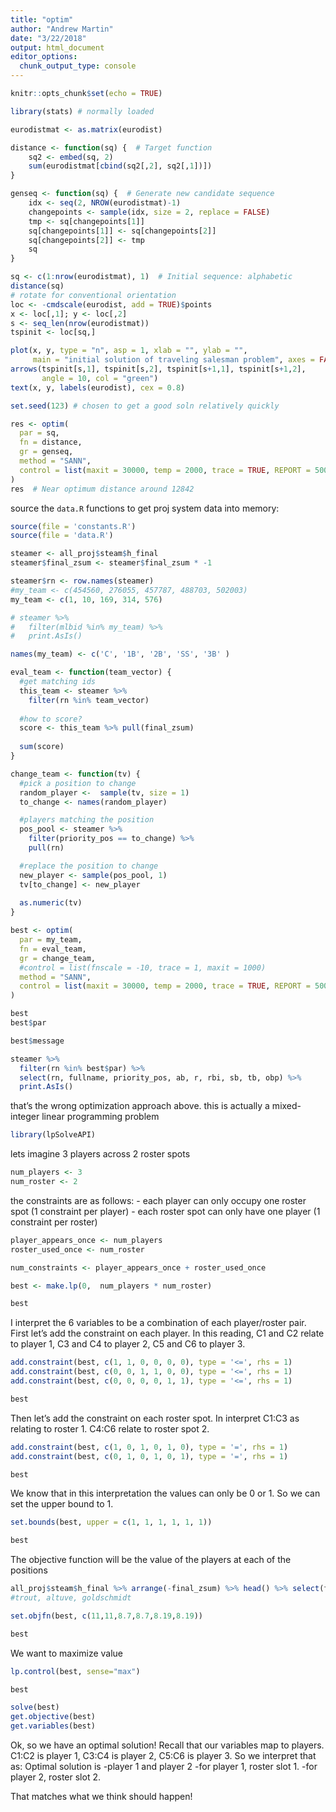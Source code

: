 ```yaml
---
title: "optim"
author: "Andrew Martin"
date: "3/22/2018"
output: html_document
editor_options: 
  chunk_output_type: console
---
```


```r
knitr::opts_chunk$set(echo = TRUE)
```

```r

library(stats) # normally loaded

eurodistmat <- as.matrix(eurodist)

distance <- function(sq) {  # Target function
    sq2 <- embed(sq, 2)
    sum(eurodistmat[cbind(sq2[,2], sq2[,1])])
}

genseq <- function(sq) {  # Generate new candidate sequence
    idx <- seq(2, NROW(eurodistmat)-1)
    changepoints <- sample(idx, size = 2, replace = FALSE)
    tmp <- sq[changepoints[1]]
    sq[changepoints[1]] <- sq[changepoints[2]]
    sq[changepoints[2]] <- tmp
    sq
}

sq <- c(1:nrow(eurodistmat), 1)  # Initial sequence: alphabetic
distance(sq)
# rotate for conventional orientation
loc <- -cmdscale(eurodist, add = TRUE)$points
x <- loc[,1]; y <- loc[,2]
s <- seq_len(nrow(eurodistmat))
tspinit <- loc[sq,]

plot(x, y, type = "n", asp = 1, xlab = "", ylab = "",
     main = "initial solution of traveling salesman problem", axes = FALSE)
arrows(tspinit[s,1], tspinit[s,2], tspinit[s+1,1], tspinit[s+1,2],
       angle = 10, col = "green")
text(x, y, labels(eurodist), cex = 0.8)

set.seed(123) # chosen to get a good soln relatively quickly

res <- optim(
  par = sq, 
  fn = distance, 
  gr = genseq, 
  method = "SANN",
  control = list(maxit = 30000, temp = 2000, trace = TRUE, REPORT = 500)
)
res  # Near optimum distance around 12842


```

source the `data.R` functions to get proj system data into memory:
```r
source(file = 'constants.R')
source(file = 'data.R')

```


```r


steamer <- all_proj$steam$h_final
steamer$final_zsum <- steamer$final_zsum * -1

steamer$rn <- row.names(steamer)
#my_team <- c(454560, 276055, 457787, 488703, 502003)
my_team <- c(1, 10, 169, 314, 576)

# steamer %>%
#   filter(mlbid %in% my_team) %>%
#   print.AsIs()

names(my_team) <- c('C', '1B', '2B', 'SS', '3B' )

eval_team <- function(team_vector) {
  #get matching ids
  this_team <- steamer %>%
    filter(rn %in% team_vector) 
  
  #how to score?
  score <- this_team %>% pull(final_zsum)
  
  sum(score) 
}

change_team <- function(tv) {
  #pick a position to change
  random_player <-  sample(tv, size = 1)
  to_change <- names(random_player)

  #players matching the position
  pos_pool <- steamer %>%
    filter(priority_pos == to_change) %>%
    pull(rn)

  #replace the position to change
  new_player <- sample(pos_pool, 1)
  tv[to_change] <- new_player
  
  as.numeric(tv)
}

best <- optim(
  par = my_team,
  fn = eval_team,
  gr = change_team,
  #control = list(fnscale = -10, trace = 1, maxit = 1000)
  method = "SANN",
  control = list(maxit = 30000, temp = 2000, trace = TRUE, REPORT = 500)
)

best
best$par

best$message

steamer %>%
  filter(rn %in% best$par) %>%
  select(rn, fullname, priority_pos, ab, r, rbi, sb, tb, obp) %>%
  print.AsIs()

```

that's the wrong optimization approach above.  this is actually a mixed-integer linear programming problem

```r

library(lpSolveAPI)

```

lets imagine 3 players across 2 roster spots
```r

num_players <- 3
num_roster <- 2

```

the constraints are as follows:
- each player can only occupy one roster spot (1 constraint per player)
- each roster spot can only have one player (1 constraint per roster)

```r

player_appears_once <- num_players
roster_used_once <- num_roster

num_constraints <- player_appears_once + roster_used_once

best <- make.lp(0,  num_players * num_roster)

best
```

I interpret the 6 variables to be a combination of each player/roster pair.
First let's add the constraint on each player.  In this reading, C1 and C2 relate to player 1, C3 and C4 to player 2, C5 and C6 to player 3.

```r

add.constraint(best, c(1, 1, 0, 0, 0, 0), type = '<=', rhs = 1)
add.constraint(best, c(0, 0, 1, 1, 0, 0), type = '<=', rhs = 1)
add.constraint(best, c(0, 0, 0, 0, 1, 1), type = '<=', rhs = 1)

best
```

Then let's add the constraint on each roster spot. 
In interpret C1:C3 as relating to roster 1.  C4:C6 relate to roster spot 2.

```r

add.constraint(best, c(1, 0, 1, 0, 1, 0), type = '=', rhs = 1)
add.constraint(best, c(0, 1, 0, 1, 0, 1), type = '=', rhs = 1)

best
```

We know that in this interpretation the values can only be 0 or 1.  So we can set the upper bound to 1.

```r

set.bounds(best, upper = c(1, 1, 1, 1, 1, 1))

best
```

The objective function will be the value of the players at each of the positions

```r
all_proj$steam$h_final %>% arrange(-final_zsum) %>% head() %>% select(fullname, priority_pos, unadjusted_zsum)
#trout, altuve, goldschmidt

set.objfn(best, c(11,11,8.7,8.7,8.19,8.19))

best

```

We want to maximize value

```r
lp.control(best, sense="max")

best
```

```r

solve(best)
get.objective(best)
get.variables(best)
```

Ok, so we have an optimal solution!
Recall that our variables map to players.  C1:C2 is player 1, C3:C4 is player 2, C5:C6 is player 3.
So we interpret that as:
Optimal solution is 
-player 1 and player 2
-for player 1, roster slot 1.
-for player 2, roster slot 2.

That matches what we think should happen!


